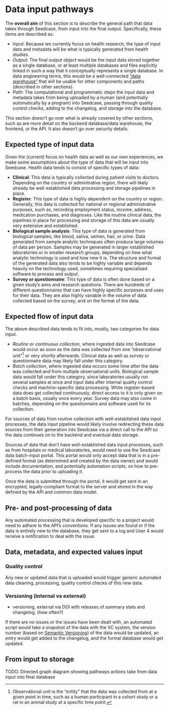 # Data input pathways

The **overall aim** of this section is to describe the general path that
data takes through Seedcase, from input into the final output.
Specifically, these items are described as:

-   *Input*: Because we currently focus on health research, the type of
    input data and metadata will be what is typically generated from
    health studies.
-   *Output*: The final output object would be the input data stored
    together as a single database, or at least multiple databases and
    files explicitly linked in such a way that it conceptually
    represents a single database. In data engineering terms, this would
    be a well-connected ["data
    warehouse"](https://en.wikipedia.org/wiki/Data_warehouse) that will
    be usable for other components and paths (described in other
    sections).
-   *Path*: The computational and programmatic steps the input data and
    metadata takes from being uploaded by a human (and potentially
    automatically by a program) into Seedcase, passing through quality
    control checks, adding to the changelog, and storage into the
    database.

This section doesn't go over what is already covered by other sections,
such as are more detail on the backend database/data warehouse, the
frontend, or the API. It also doesn't go over security details.

<!-- TODO: Include links to these sections once they are done. -->

## Expected type of input data

Given the (current) focus on health data as well as our own experiences,
we make some assumptions about the type of data that will be input into
Seedcase. Health data tends to consist of specific types of data:

-   **Clinical**: This data is typically collected during patient visits
    to doctors. Depending on the country or adminitrative region, there
    will likely already be well-established data processing and storage
    pipelines in place.
-   **Register**: This type of data is highly dependent on the country
    or region. Generally, this data is collected for national or
    regional administrative purposes, such as, recording employment
    status, income, address, medication purchases, and diagnoses. Like
    the routine clinical data, the pipelines in place for processing and
    storage of this data are usually very extensive and established.
-   **Biological sample analysis**: This type of data is generated from
    biological samples, like blood, saliva, semen, hair, or urine. Data
    generated from sample analytic techniques often produce large
    volumes of data per person. Samples may be generated in larger
    established laboratories or in smaller research groups, depending on
    how what analytic technology is used and how new it is. The
    structure and format of the generated data also tends to be highly
    variable and depends heavily on the technology used, sometimes
    requiring specialized software to process and output.
-   **Survey or questionnaire**: This type of data is often done based
    on a given study's aims and research questions. There are hundreds
    of different questionnaires that can have highly specific purposes
    and uses for their data. They are also highly variable in the volume
    of data collected based on the survey, and on the format of the
    data.

<!-- TODO: Others? -->

## Expected flow of input data

The above described data tends to fit into, mostly, two categories for
data input.

-   *Routine or continuous collection*, where ingested data into
    Seedcase would occur as soon as the data was collected from one
    "observational unit"[^data-input-1] or very shortly afterwards.
    Clinical data as well as survey or questionnaire data may likely
    fall under this category.
-   *Batch collection*, where ingested data occurs some time after the
    data was collected and from multiple observational units. Biological
    sample data would fall under this category, since laboratories
    usually run several samples at once and input data after internal
    quality control checks and machine-specific data processing. While
    register-based data does get collected continuously, direct access
    to it is only given on a batch basis, usually once every year.
    Survey data may also come in batches, depending on the questionnaire
    and software used for its collection.

[^data-input-1]: Observational unit is the "entity" that the data was
    collected from at a given point in time, such as a human participant
    in a cohort study or a rat in an animal study at a specific time
    point.

For sources of data from routine collection with well-established data
input processes, the data input pipeline would likely involve
redirecting these data sources from their generation into Seedcase via a
direct call to the API so the data continues on to the backend and
eventual data storage.

Sources of data that don't have well-established data input processes,
such as from hospitals or medical laboratories, would need to use the
Seedcase data batch-input portal. This portal would only accept data
that is in a pre-defined format (as determined and created by the data
owner) and would include documentation, and potentially automation
scripts, on how to pre-process the data prior to uploading it.

Once the data is submitted through the portal, it would get sent in an
encrypted, legally-compliant format to the server and stored in the way
defined by the API and common data model.

## Pre- and post-processing of data

Any automated processing that is developed specific to a project would
need to adhere to the API's conventions. If any issues are found or if
the data is entirely new to the database, they get sent to a log and
User 4 would receive a notification to deal with the issue.

## Data, metadata, and expected values input

### Quality control

Any new or updated data that is uploaded would trigger generic automated
data cleaning, processing, quality control checks of this new data.

### Versioning (internal vs external)

-   versioning, external via DOI with releases of summary stats and
    changelog. (how often?)

If there are no issues or the issues have been dealt with, an automated
script would take a snapshot of the data with the VC system, the version
number (based on [Semantic Versioning](https://semver.org/)) of the data
would be updated, an entry would get added to the changelog, and the
formal database would get updated.

## From input to storage

TODO: Directed graph diagram showing pathways actions take from data
input into final database
